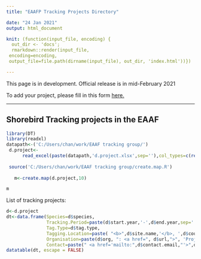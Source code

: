 ```yaml
---
title: "EAAFP Tracking Projects Directory"

date: "24 Jan 2021"
output: html_document

knit: (function(input_file, encoding) {
  out_dir <- 'docs';
  rmarkdown::render(input_file,
 encoding=encoding,
 output_file=file.path(dirname(input_file), out_dir, 'index.html'))})

---
```

This page is in development. Official release is in mid-February 2021

To add your project, please fill in this form [here.](https://form.jotform.com/210225083733043)


***

## Shorebird Tracking projects in the EAAF

```r
library(DT)
library(readxl)
datapath<-('C:/Users/chan/work/EAAF tracking group/')
 d.project<-
      read_excel(paste(datapath,'d.project.xlsx',sep=''),col_types=c(rep( "guess",6),'numeric','numeric',rep( "guess",4)))
 
 source('C:/Users/chan/work/EAAF tracking group/create.map.R')
 
   m<-create.map(d.project,10)

```

```r
m
```


List of tracking projects:

```r
d<-d.project
dt<-data.frame(Species=d$species,
               Tracking.Period=paste(d$start.year,'-',d$end.year,sep=''),
               Tag.Type=d$tag.type,
               Tagging.Location=paste( "<b>",d$site.name,'</b>, ',d$country,sep=''),
               Organisation=paste(d$org, ": <a href=", d$url,">", 'Project website', "</a>",sep=''),
               Contact=paste(" <a href='mailto:",d$contact.email,"'>",d$contact.name, "</a>",sep=''))
datatable(dt, escape = FALSE)
```
